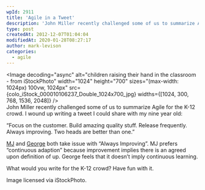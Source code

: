 ```yaml
---
wpId: 2911
title: 'Agile in a Tweet'
description: 'John Miller recently challenged some of us to summarize Agile for the K-12 crowd. I wound up writing a tweet I could share with my nine year old: "Focus on the customer. Build amazing quality stuff. Release frequently. Always improving. Two heads are better than one." MJ and George both take issue with "Always Improving". ...'
type: post
createdAt: 2012-12-07T01:04:04
modifiedAt: 2020-01-28T08:27:17
author: mark-levison
categories:
  - agile
---
```





<Image decoding="async" alt="children raising their hand in the classroom - from iStockPhoto" width="1024" height="700" sizes="(max-width: 1024px) 100vw, 1024px" src={colo_iStock_000010106237_Double_1024x700_jpg} widths={[1024, 300, 768, 1536, 2048]} />  
John Miller recently challenged some of us to summarize Agile for the K-12 crowd. I wound up writing a tweet I could share with my nine year old:

“Focus on the customer. Build amazing quality stuff. Release frequently. Always improving. Two heads are better than one.”

[MJ](https://michaeljames.org) and [George](https://blog.gdinwiddie.com) both take issue with “Always Improving”. MJ prefers “continuous adaption” because improvement implies there is an agreed upon definition of up. George feels that it doesn’t imply continuous learning.

What would you write for the K-12 crowd? Have fun with it.

Image licensed via iStockPhoto.